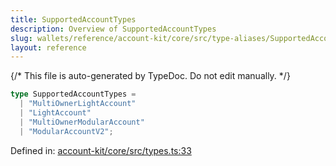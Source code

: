 ```yaml
---
title: SupportedAccountTypes
description: Overview of SupportedAccountTypes
slug: wallets/reference/account-kit/core/src/type-aliases/SupportedAccountTypes
layout: reference
---
```


{/* This file is auto-generated by TypeDoc. Do not edit manually. */}

```ts
type SupportedAccountTypes =
  | "MultiOwnerLightAccount"
  | "LightAccount"
  | "MultiOwnerModularAccount"
  | "ModularAccountV2";
```

Defined in: [account-kit/core/src/types.ts:33](https://github.com/alchemyplatform/aa-sdk/blob/9df5be8c23af4e472bcb503c17766b16da0ad87d/account-kit/core/src/types.ts#L33)
